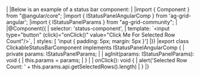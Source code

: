<framework-specific-section frameworks="angular">
|
|Below is an example of a status bar component:
|
</framework-specific-section>

<framework-specific-section frameworks="angular">
<snippet transform={false}>
|import { Component } from "@angular/core";
|import { IStatusPanelAngularComp } from 'ag-grid-angular';
|import { IStatusPanelParams } from "ag-grid-community";
|
|@Component({
|    selector: 'status-component',
|    template: `&lt;input type="button" (click)="onClick()" value="Click Me For Selected Row Count"/>`,
|    styles: [ 'input { padding: 5px; margin: 5px }']
|})
|export class ClickableStatusBarComponent implements IStatusPanelAngularComp {
|    private params: IStatusPanelParams;
|
|    agInit(params: IStatusPanelParams): void {
|        this.params = params;
|    }
|
|    onClick(): void {
|        alert('Selected Row Count: ' + this.params.api.getSelectedRows().length)
|    }
|}
</snippet>
</framework-specific-section>